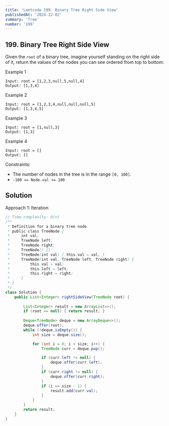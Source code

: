 ```yaml
---
title: 'Leetcode 199. Binary Tree Right Side View'
publishedAt: '2024-12-02'
summary: 'Tree'
number: '199'
---
```


## 199. Binary Tree Right Side View

Given the `root` of a binary tree, imagine yourself standing on the right side of it, return the values of the nodes you can see ordered from top to bottom.

Example 1
`````
Input: root = [1,2,3,null,5,null,4]
Output: [1,3,4]
`````

Example 2
`````
Input: root = [1,2,3,4,null,null,null,5]
Output: [1,3,4,5]
`````

Example 3
`````
Input: root = [1,null,3]
Output: [1,3]
`````

Example 4
`````
Input: root = []
Output: []
`````

Constraints:

- The number of nodes in the tree is in the range `[0, 100]`.
- `-100 <= Node.val <= 100`

## Solution
Approach 1: Iteration
````JAVA
// Time complexity: O(n)
/**
 * Definition for a binary tree node.
 * public class TreeNode {
 *     int val;
 *     TreeNode left;
 *     TreeNode right;
 *     TreeNode() {}
 *     TreeNode(int val) { this.val = val; }
 *     TreeNode(int val, TreeNode left, TreeNode right) {
 *         this.val = val;
 *         this.left = left;
 *         this.right = right;
 *     }
 * }
 */
class Solution {
    public List<Integer> rightSideView(TreeNode root) {
        
        List<Integer> result = new ArrayList<>();
        if (root == null) { return result; }
        
        Deque<TreeNode> deque = new ArrayDeque<>();
        deque.offer(root);
        while (!deque.isEmpty()) {
            int size = deque.size();

            for (int i = 0; i < size; i++) {
                TreeNode curr = deque.pop();

                if (curr.left != null) {
                    deque.offer(curr.left);
                }
                if (curr.right != null) {
                    deque.offer(curr.right);
                }
                if (i == size - 1) {
                    result.add(curr.val);
                }
            }
        }
        return result;
    }
}
````